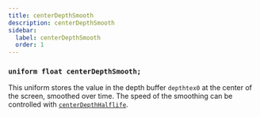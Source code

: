 ```yaml
---
title: centerDepthSmooth
description: centerDepthSmooth
sidebar:
  label: centerDepthSmooth
  order: 1
---
```


### `uniform float centerDepthSmooth;`

This uniform stores the value in the depth buffer `depthtex0` at the center of the screen, smoothed over time. The speed of the smoothing can be controlled with [`centerDepthHalflife`](/reference/constants/centerdepthhalflife).